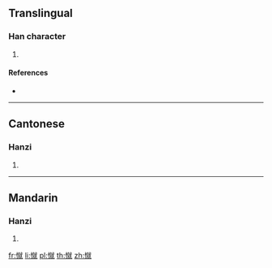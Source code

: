 {{character info/new}}
==Translingual==

===Han character===
{{Han char|rn=61|rad=心|as=12|sn=15|four=93014|canj=PYFU|ids=⿰忄就}}

# {{defn|Han|sort=心12}}

====References====
* {{Han ref|kx=0404.060|dkj=11265|dj=0744.130|hdz=42356.010|uh=61B1|ud=25009|bh=E57B|bd=58747}}

----

==Cantonese==

===Hanzi===
{{yue-hanzi|jyut=[[cuk1]]|y=chuk1}}

# {{defn|lang=yue|sort=心12}}

----

==Mandarin==

===Hanzi===
{{cmn-hanzi|pin=[[cù]] ([[cu4]])|wg=ts'u<sup>4</sup>}}

# {{defn|lang=cmn|sort=心12}}

[[fr:憱]]
[[li:憱]]
[[pl:憱]]
[[th:憱]]
[[zh:憱]]